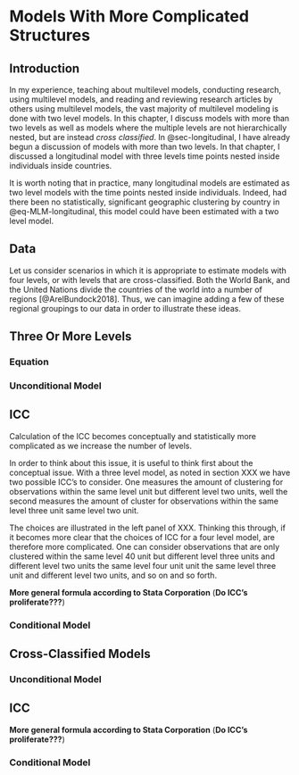 # Models With More Complicated Structures {#sec-morelevels}

## Introduction

In my experience, teaching about multilevel models, conducting research, using multilevel models, and reading and reviewing research articles by others using multilevel models, the vast majority of multilevel modeling is done with two level models. In this chapter, I discuss models with more than two levels as well as models where the multiple levels are not hierarchically nested, but are instead *cross classified*. In @sec-longitudinal, I have already begun a discussion of models with more than two levels. In that chapter, I discussed a longitudinal model with three levels time points nested inside individuals inside countries.

It is worth noting that in practice, many longitudinal models are estimated as two level models with the time points nested inside individuals. Indeed, had there been no statistically, significant geographic clustering by country in @eq-MLM-longitudinal, this model could have been estimated with a two level model. 

## Data

Let us consider scenarios in which it is appropriate to estimate models with four levels, or with levels that are cross-classified. Both the World Bank, and the United Nations divide the countries of the world into a number of regions [@ArelBundock2018]. Thus, we can imagine adding a few of these regional groupings to our data in order to illustrate these ideas.

## Three Or More Levels


### Equation

### Unconditional Model

## ICC

Calculation of the ICC becomes conceptually and statistically more complicated as we increase the number of levels.

In order to think about this issue, it is useful to think first about the conceptual issue. With a three level model, as noted in section XXX we have two possible ICC’s to consider. One measures the amount of clustering for observations within the same level unit but different level two units, well the second measures the amount of cluster for observations within the same level three unit same level two unit. 

The choices are illustrated in the left panel of XXX. Thinking this through, if it becomes more clear that the choices of ICC for a four level model, are therefore more complicated. One can consider observations that are only clustered within the same level 40 unit but different level three units and different level two units the same level four unit unit the same level three unit and different level two units, and so on and so forth.


**More general formula according to Stata Corporation** (**Do ICC's proliferate???**)

### Conditional Model

## Cross-Classified Models

### Unconditional Model

## ICC

**More general formula according to Stata Corporation** (**Do ICC's proliferate???**)

### Conditional Model





